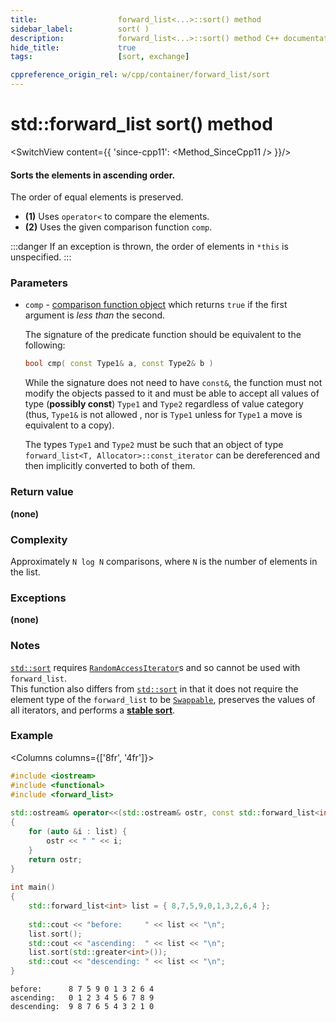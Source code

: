 ```yaml
---
title:					forward_list<...>::sort() method
sidebar_label:			sort( )
description:			forward_list<...>::sort() method C++ documentation
hide_title:				true
tags:					[sort, exchange]

cppreference_origin_rel: w/cpp/container/forward_list/sort
---
```


<!-- Terms -->

<!----------------- Codes ---------------------->

<!-- sort() -->

# std::forward_list sort() method

<SwitchView content={{
	'since-cpp11': <Method_SinceCpp11 />
}}/>

#### Sorts the elements in **ascending** order.

The order of equal elements is preserved.

 - **(1)** Uses `operator<` to compare the elements.
 - **(2)** Uses the given comparison function `comp`.

:::danger
If an exception is thrown, the order of elements in `*this` is unspecified.
:::

### Parameters

 - `comp` - [comparison function object](/docs/named_req/Compare) which returns `true` if the first argument is *less than* the second.

	The signature of the predicate function should be equivalent to the following:
	```cpp
	bool cmp( const Type1& a, const Type2& b )
	```
	While the signature does not need to have `const&`, the function must not modify the objects passed to it and must be able to accept all values of type (**possibly const**) `Type1` and `Type2` regardless of value category (thus, `Type1&` is not allowed <Since v='cpp11'>, nor is <code>Type1</code> unless for <code>Type1</code> a move is equivalent to a copy</Since>).

	The types `Type1` and `Type2` must be such that an object of type `forward_list<T, Allocator>::const_iterator` can be dereferenced and then implicitly converted to both of them.

### Return value

**(none)**

### Complexity

Approximately `N log N` comparisons, where `N` is the number of elements in the list.

### Exceptions

**(none)**

### Notes

[`std::sort`](#) requires [`RandomAccessIterator`](/named_req/RandomAccessIterator)s and so cannot be used with `forward_list`.  
This function also differs from [`std::sort`](#) in that it does not require the element type of the `forward_list` to be [`Swappable`](/named_req/Swappable), preserves the values of all iterators, and performs a [**stable sort**](#).

### Example

<Columns columns={['8fr', '4fr']}>
<div>

```cpp title='Main.cpp' showLineNumbers
#include <iostream>
#include <functional>
#include <forward_list>
 
std::ostream& operator<<(std::ostream& ostr, const std::forward_list<int>& list)
{
    for (auto &i : list) {
        ostr << " " << i;
    }
    return ostr;
}
 
int main()
{
    std::forward_list<int> list = { 8,7,5,9,0,1,3,2,6,4 };
 
    std::cout << "before:     " << list << "\n";
    list.sort();
    std::cout << "ascending:  " << list << "\n";
    list.sort(std::greater<int>());
    std::cout << "descending: " << list << "\n";
}
```

</div>
<div>

```plaintext title="Output"
before:      8 7 5 9 0 1 3 2 6 4
ascending:   0 1 2 3 4 5 6 7 8 9
descending:  9 8 7 6 5 4 3 2 1 0
```

</div>
</Columns>
